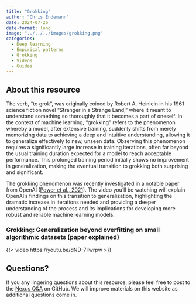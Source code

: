 ```yaml
---
title: "Grokking"
author: "Chris Endemann"
date: 2024-07-26
date-format: long
image: "../../../images/grokking.png"
categories:
  - Deep learning
  - Empirical patterns
  - Grokking
  - Videos
  - Guides
---
```

## About this resource
The verb, "to grok", was originally coined by Robert A. Heinlein in his 1961 science fiction novel "Stranger in a Strange Land," where it meant to understand something so thoroughly that it becomes a part of oneself. In the context of machine learning, "grokking" refers to the phenomenon whereby a model, after extensive training, suddenly shifts from merely memorizing data to achieving a deep and intuitive understanding, allowing it to generalize effectively to new, unseen data. Observing this phenomenon requires a significantly large increase in training iterations, often far beyond the usual training duration expected for a model to reach acceptable performance. This prolonged training period initially shows no improvement in generalization, making the eventual transition to grokking both surprising and significant.

The grokking phenomenon was recently investigated in a notable paper from OpenAI ([Power et al., 2021](https://mathai-iclr.github.io/papers/papers/MATHAI_29_paper.pdf)). The video you'll be watching will explain OpenAI's findings on this transition to generalization, highlighting the dramatic increase in iterations needed and providing a deeper understanding of the process and its implications for developing more robust and reliable machine learning models.

### Grokking: Generalization beyond overfitting on small algorithmic datasets (paper explained)

{{< video https://youtu.be/dND-7llwrpw >}}

## Questions?
If you any lingering questions about this resource, please feel free to post to the [Nexus Q&A](https://github.com/UW-Madison-DataScience/ML-X-Nexus/discussions/categories/q-a) on GitHub. We will improve materials on this website as additional questions come in.
